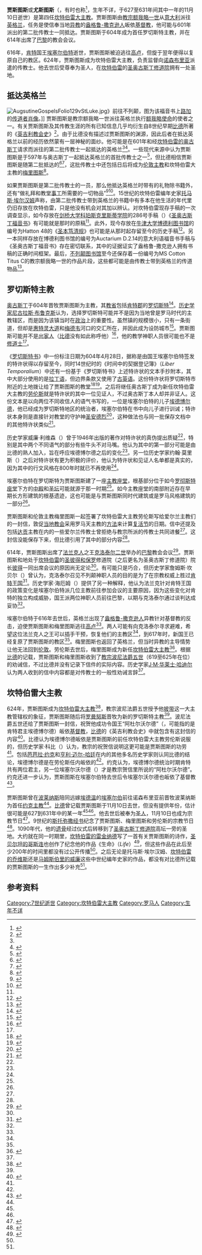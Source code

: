 {{Infobox Christian leader
| name = 贾斯图斯
| original name = {{lang|en|Justus}}
| archbishop_of = 坎特伯雷大主教
| image = Staugustinescanterburygravejustus.jpg
| imagesize = 220px
| caption =贾斯图斯在[[圣奥古斯丁修道院|圣奥古斯丁修道院]]下葬的墓碑
| province =[[圣公会坎特伯雷教区|坎特伯雷]]
| diocese =[[圣公会坎特伯雷教区|圣公会坎特伯雷教区]]
| see =[[坎特伯雷大主教|坎特伯雷大主教]]
| appointed =624年
| ended = 627至631年间其中一年的11月10日
| predecessor = [[梅里图斯|梅里图斯]]
| successor = [[坎特伯雷的霍诺里乌斯|霍诺里乌斯]]
| consecrated_by = [[坎特伯雷的奥古斯丁|坎特伯雷的奥古斯丁]]
| consecration = 604
| other_post=[[罗切斯特主教|罗切斯特主教]]
| birth_date =
| birth_place =
| death_date = 627至631年间其中一年的11月10日
| death_place =
| buried = [[坎特伯雷|坎特伯雷]][[圣奥古斯丁修道院|圣奥古斯丁修道院]]
| feast_day = 11月10日
| venerated = [[正教会|正教会]]<br />[[天主教会|天主教会]]<ref name="Walsh349">{{cite book | author = Walsh, Michael J. | title = A New Dictionary of Saints: East and West | year = 2007 | publisher = Burns & Oats | location = London | isbn = 0-86012-438-X | page = 349}}</ref><br />[[普世圣公宗|普世圣公宗]]
| canonized_date = [[会众制|会众制]]前，早于正式的[[基督教圣人|基督教圣人]]过程
| attributes = 背负大主教十字的大主教<ref name="PatSaintInd">{{cite web | archivedate = 2009-06-19 | archiveurl = https://web.archive.org/web/20090619210528/http://saints.sqpn.com/saintjgo.htm | title = Saint Justus of Canterbury | deadurl = yes | url = http://www.catholic-forum.com/saints/saintjgo.htm | work = Patron Saints Index | accessdate = 2009-06-19 }}</ref>
| patronage = [[意大利|意大利]][[沃尔泰拉|沃尔泰拉]]
| shrine = 坎特伯雷圣奥古斯丁修道院
}}
{{圣公宗}}

'''贾斯图斯'''或'''尤斯图斯'''（{{lang-en|Justus}}，有时也称{{lang|en|Iustus}}<ref name="Higham">{{cite book | author = Higham, N. J. | title = The Convert Kings: Power and Religious Affiliation in Early Anglo-Saxon England | publisher = Manchester University Press | location = Manchester, UK | year = 1997 | isbn = 0-7190-4827-3}}</ref>{{rp|94}}，生年不详，于627至631年间其中一年的11月10日逝世）是第四任[[坎特伯雷大主教|坎特伯雷大主教]]。贾斯图斯由[[教宗额我略一世|教宗额我略一世]]从[[意大利|意大利]]派往[[英格兰|英格兰]]，任务是使信奉当地[[盎格鲁-撒克逊人异教|异教]]的[[盎格鲁-撒克逊人|盎格鲁-撒克逊人]]皈依[[基督教|基督教]]，他可能与601年派出的第二批传教士一同抵达。贾斯图斯于604年成为首任罗切斯特主教，并在614年出席了[[巴黎|巴黎]]的教会会议。

616年，[[肯特王国|肯特]]国王[[埃塞尔伯特一世_(肯特)|埃塞尔伯特]]逝世，贾斯图斯被迫逃往[[高卢|高卢]]，但旋于翌年便得以复原自己的教区。624年，贾斯图斯成为坎特伯雷大主教，负责监督向[[诺森布里亚|诺森布里亚]]派遣的传教士。他去世后受尊奉为圣人，在[[坎特伯雷|坎特伯雷]]的[[圣奥古斯丁修道院|圣奥古斯丁修道院]]拥有一处圣地。

== 抵达英格兰 ==
[[File:AugsutineGospelsFolio129vStLuke.jpg|thumb]]》前往不列颠，图为该福音书上[[路加|路加]]的[[传道者肖像|传道者肖像]]。]]
贾斯图斯是教宗额我略一世派往英格兰执行[[额我略使命|额我略使命]]的使者之一。有关贾斯图斯及其传教生涯的所有已知信息几乎均衍生自8世纪早期[[比德|比德]]所著的《[[英吉利教会史|英吉利教会史]]》<ref name="DNB">{{cite encyclopedia | author = Hunt, William | title = Justus (St Justus) (d. 627x31) | others = revised by N. P. Brooks | encyclopedia = Oxford Dictionary of National Biography | publisher = Oxford University Press | year = 2004 | url = http://www.oxforddnb.com/index/15/101015176/ | edition = October 2005 revised | accessdate = 2014-05-25 | doi = 10.1093/ref:odnb/15176 | format = {{ODNBsub}} | archive-date = 2017-01-25 | archive-url = https://web.archive.org/web/20170125100223/http://www.oxforddnb.com/index/15/101015176/ | dead-url = no }}</ref>。由于比德没有描述过贾斯图斯的渊源，因此后者在抵达英格兰以前的经历依然蒙有一层神秘的面纱。他可能是在601年和经[[坎特伯雷的奥古斯丁|坎特伯雷的奥古斯丁]]请求而派往的第二批传教士一起抵达的英格兰<ref name="DNB" /><ref name="Stenton-ASE">{{cite book | author = Stenton, F. M. | authorlink = 弗兰克·梅利·斯坦顿 | title = Anglo-Saxon England | year = 1971 | publisher = Oxford University Press | location = Oxford, UK | edition = Third | isbn = 978-0-19-280139-5 }}</ref>{{rp|109}}。一些现代来源中认为贾斯图斯是于597年与奥古斯丁一起抵达英格兰的首批传教士之一<ref name="Hindley65">{{cite book | author = Hindley, Geoffrey | title = A Brief History of the Anglo-Saxons: The Beginnings of the English Nation | url = https://archive.org/details/briefhistoryofan0000hind_b4f5 | year = 2006 | publisher = Carroll & Graf Publishers | location = New York | page = [https://archive.org/details/briefhistoryofan0000hind_b4f5/page/65 65] | isbn = 978-0-7867-1738-5}}</ref>，但比德相信贾斯图斯是随第二批抵达的<ref name="World84">{{cite book | author = Blair, Peter Hunter | title = The World of Bede | url = https://archive.org/details/worldbede00blai | publisher = Cambridge University Press | location = Cambridge, UK | year = 1990 | edition = Reprint of 1970 | isbn = 0-521-39819-3 | pages = [https://archive.org/details/worldbede00blai/page/84 84]-87}}</ref><ref name="Wallace">{{cite book | author = Wallace-Hadrill, J. M. | title = Bede's Ecclesiastical History of the English People: A Historical Commentary | publisher = Clarendon Press | location = Oxford, UK | year = 1988 | series = Oxford Medieval Texts | isbn = 0-19-822269-6}}</ref>{{rp|43}}，这批传教士中还包括日后将成为[[伦敦主教|伦敦主教]]和坎特伯雷大主教的[[梅里图斯|梅里图斯]]<ref name="MellitusODNB">{{cite encyclopedia | author = Brooks, N. P. | title = Mellitus (d. 624) | encyclopedia = [[牛津国家人物传记大辞典|Oxford Dictionary of National Biography]] | publisher = Oxford University Press | year = 2004 | url = http://www.oxforddnb.com/index/18/101018531/ | edition = October 2005 revised | accessdate = 2014-05-25 | doi = 10.1093/ref:odnb/18531 | format = {{ODNBsub}} | archive-date = 2017-10-27 | archive-url = https://web.archive.org/web/20171027180758/http://www.oxforddnb.com/index/18/101018531/ | dead-url = no }}</ref>。

如果贾斯图斯是第二批传教士的一员，那么他抵达英格兰时带有的礼物除书籍外，还有“做礼拜和教堂[[事工|事工]]所需要的一切物品”<ref name="Bede85">{{cite book | author = Bede | others = Translated by Leo Sherley-Price | title = A History of the English Church and People | publisher = Penguin Classics | location = New York | year = 1988 | isbn = 0-14-044042-9 | pages = 85-86}}</ref><ref name="Coming">{{cite book | author = Mayr-Harting, Henry | title = The Coming of Christianity to Anglo-Saxon England | publisher = Pennsylvania State University Press | location = University Park, PA | year = 1991 | isbn = 0-271-00769-9 }}</ref>{{rp|62}}。15世纪的坎特伯雷编年史家[[托马斯·埃尔汉姆|托马斯·埃尔汉姆]]声称，由第二批传教士带到英格兰的书籍中有多本在他生活的年代里仍旧存放在坎特伯雷，只是他没有机会对其加以辨认。对坎特伯雷现存手稿的一次调查显示，如今存放在[[剑桥大学科珀斯克里斯蒂学院|剑桥大学科珀斯克里斯蒂学院]]的286号手稿（{{lang|en|Manuscript (MS) 286}}）《[[圣奥古斯丁福音书|圣奥古斯丁福音书]]》有可能就是那时的原稿<ref name="DNB" />。此外，现今存放在[[牛津大学|牛津大学]][[博德利图书馆|博德利图书馆]]的编号为Hatton 48的《[[圣本笃清规|圣本笃清规]]》也可能是从那时起存留至今的历史手稿<ref name="Colgrave27">{{cite encyclopedia | author = Colgrave, Bertram | title = Introduction | encyclopedia = The Earliest Life of Gregory the Great | publisher = Cambridge University Press | location = Cambridge, UK | edition = Paperback reissue of 1968 | year = 2007 | isbn = 978-0-521-31384-1 | pages = 27-28}}</ref>。另一本同样存放在博德利图书馆的编号为Auctarium D.2.14的意大利语福音书手稿与《圣奥古斯丁福音书》存在密切联系，其中的证据证实了盎格鲁-撒克逊人拥有书稿的正确时间框架。最后，[[大英图书馆|不列颠图书馆]]至今还保存着一份编号为MS Cotton Titus C的教宗额我略一世的作品片段，这些都可能是由传教士带到英格兰的传道物品<ref name="Library24">{{cite book | author = Lapidge, Michael | title = The Anglo-Saxon Library | url = https://archive.org/details/anglosaxonlibrar00lapi | publisher = Oxford University Press | location = Oxford, UK | year = 2006 | isbn = 0-19-926722-7 | pages = [https://archive.org/details/anglosaxonlibrar00lapi/page/24 24]-25}}</ref>。

== 罗切斯特主教 ==
[[坎特伯雷的奥古斯丁|奥古斯丁]]于604年晋牧贾斯图斯为主教，其[[教省|教省]]包括[[肯特王国|肯特郡]]的[[罗徹斯特_(肯特郡)|罗切斯特]]<ref name="Brooks11">{{cite book | author = Brooks, Nicholas | title = The Early History of the Church of Canterbury: Christ Church from 597 to 1066 | publisher = Leicester University Press | location = London | year = 1984 | isbn = 0-7185-0041-5 | page = 221}}</ref>。[[历史学家|历史学家]][[尼古拉斯·布鲁克斯|尼古拉斯·布鲁克斯]]认为，选择罗切斯特可能并不是因为当地曾是罗马时代的主教辖区，而是因为该镇当时在[[政治|政治]]上的重要性。虽然镇的规模很小，只有一条街道，但却是[[惠特灵大道|惠特灵大道]]和[[梅德韦|梅德韦]]河口的交汇所在，并因此成为设防城市<ref name="Brooks24">{{cite encyclopedia | author = Brooks, Nicholas | title = From British to English Christianity: Deconstructing Bede's Interpretation of the Conversion | editor = Howe, Nicholas; Karkov, Catherine | encyclopedia = Conversion and Colonization in Anglo-Saxon England | publisher = Arizona Center for Medieval and Renaissance Studies | location = Tempe, AZ | year = 2006 | pages = 24-27 | isbn = 0-86698-363-5}}</ref>。贾斯图斯可能并不是[[出家人|出家人]]（[[比德|比德]]没有如此称呼他）<ref name="Andrew291">{{cite journal | author = Smith, R. A. L. | year = 1945 | title = The Early Community of St. Andrew at Rochester, 604-c. 1080 | url = https://archive.org/details/sim_english-historical-review_1945-09_60_238/page/291 | journal = The English Historical Review | volume = 60 | issue = 238 | doi = 10.1093/ehr/LX.CCXXXVIII.289 | jstor = 556594 | pages = 291-292}}</ref>，他的教学神职人员很可能也不是[[修道制度|修道士]]<ref name="Andrew291" />。

《[[罗切斯特书|罗切斯特书]]》中一份标注日期为604年4月28日，据称是由国王埃塞尔伯特签发的特许状得以存留至今，同时14世纪时的《时间中的契据登记簿》（''Liber Temporalium''）中还有一份基于《罗切斯特书》上述特许状的文本手抄附本，其中大部分使用的是[[拉丁语|拉丁语]]，但边界条款又使用了[[古英语|古英语]]。这份特许状将罗切斯特市附近的土地拨让给了贾斯图斯的教堂<ref>{{cite web |author=Miller, Sean |title=New Regesta Regum Anglorum: Sawyer 1 |url=http://www.anglo-saxons.net/hwaet/?do=seek&query=S+1 |publisher=Anglo-Saxons.net |accessdate=2014-05-25 |archiveurl=https://web.archive.org/web/20120329063230/http://www.anglo-saxons.net/hwaet/?do=seek&query=S%201 |deadurl=no |archivedate=2012-03-29 }}</ref><ref>{{cite book | editor = Campbell, A.  | title = Charters of Rochester | series = Anglo-Saxon Charters | volume= 1 | publisher = British Academy/ Oxford University Press | location = London | year = 1973 | isbn = 0-19-725936-7 | page = c}}</ref>。之后将继任奥古斯丁成为新任坎特伯雷大主教的[[坎特伯雷的劳伦斯|劳伦斯]]就是特许状的其中一位见证人，不过奥古斯丁本人却并非证人。这份文本是以向两位不同收信人的语气书写的，一位是埃塞尔伯特的儿子[[埃德博尔德_(肯特)|埃德博尔德]]，他已经成为罗切斯特地区的统治者，埃塞尔伯特在书中向儿子进行训诫；特许状本身则是直接针对教堂的守护神[[安德烈|圣安德烈]]<ref name ="Morris">{{cite book | author = Morris, John| title = Arthurian Sources, Vol. 2: Annals and Charters | series = Arthurian Period Sources | publisher = Phillimore | location = Chichester, UK | year = 1995 | isbn = 0-85033-757-7}}</ref>{{rp|90}}，这种做法也与同一批保存文档中的其他特许状类似<ref name="Levinson223">{{cite book | author = Levison, Wilhelm | title = England and the Continent in the Eighth Century: The Ford Lectures Delivered in the University of Oxford, 1943 | publisher = Clarendon Press | place = Oxford, UK | year = 1946 | isbn = 0-19-821232-1 | pages = 223-225}}</ref>。

历史学家威廉·利维森（{{lang|en|Wilhelm Levison}}）曾于1946年出版的著作对特许状的真伪提出质疑<ref name="Levinson223" />，特别是其中两个不同语气的部分有些牛头不对马嘴。他认为其中的第一部分可能是由比德的熟人加入，旨在呼应埃德博尔德之后的变化<ref name="Levinson223" />。另一位历史学家约翰·莫里斯（{{lang|en|John Morris}}）之后对特许状有更为积极的评价，他认为特许状和见证人名单都是真实的，因为其中的行文风格在800年时就已不再使用<ref name ="Morris" />{{rp|97-98}}。

埃塞尔伯特在罗切斯特为贾斯图斯建了一座[[主教座堂|主教座堂]]，根基部分位于如今[[罗彻斯特座堂|罗彻斯特座堂]]下方的[[中殿|中殿]]和[[圣坛|圣坛]]可能就源于那一时期<ref name="World84" />。如今主教座堂的南部附近存在早期长方形建筑的根基遗迹，这也可能是与贾斯图斯同时代建筑或是罗马风格建筑的一部分<ref name="Brooks24" />。

贾斯图斯和伦敦主教梅里图斯一起签署了坎特伯雷大主教劳伦斯写给爱尔兰主教们的一封信，敦促[[凯尔特基督教|当地教会]]采用罗马天主教的[[复活节计算表册|方法]]来计算[[复活节|复活节]]的日期。信中还提及包括[[达贡_(主教)|达贡]]主教在内的一些爱尔兰传教士曾拒绝与教宗所派的传教士共同进餐<ref name="Stenton-ASE" />{{rp|112}}。这封信没能保存下来，但比德引用了其中的部分内容<ref name="Higham" />{{rp|138-139}}。

614年，贾斯图斯出席了[[法兰克王國|法兰克人]]之王[[克洛泰尔二世|克洛泰尔二世]]举办的[[巴黎|巴黎]]教会会议<ref name="Wood">{{cite journal | author = Wood, Ian | title = The Mission of Augustine of Canterbury to the English | journal = Speculum | volume = 69 | issue = 1 | pages = 1-17 | date = 1994-01 | doi = 10.2307/2864782 | jstor = 2864782}}</ref>。贾斯图斯和地处于[[坎特伯雷|坎特伯雷]]的[[圣奥古斯丁修道院|圣彼得和保罗]]修道院（之后更名为圣奥古斯丁修道院）院长[[坎特伯雷的彼得|彼得]]一同出席会议的原因尚无定论<ref name="DNB" />。有可能只是巧合，但历史学家詹姆斯·坎贝尔（{{lang|en|James Campbell}}）曾认为，克洛泰尔召见不列颠神职人员的目的是为了在宗教权威上胜过[[肯特王国|肯特王国]]<ref name=Campbell56>{{cite encyclopedia | author = Campbell, James | title = The First Century of Christianity in England | encyclopedia = Essays in Anglo-Saxon History | publisher = Hambledon Press | location = London | isbn = 0-907628-32-X | page = 56}}</ref>。历史学家{{lang|en|N·J}}·海厄姆（{{lang|en|N. J. Higham}}）提供了另一种解释，他认为法兰克针对肯特王国的政策变化是埃塞尔伯特派几位主教前往参加会议的主要原因，因为这些变化对肯特的独立构成威胁，国王派两位神职人员前往巴黎，以期与克洛泰尔通过谈判达成妥协<ref name="Higham" />{{rp|116}}。

埃塞尔伯特于616年去世后，英格兰出现了[[盎格鲁-撒克逊人|盎格鲁-撒克逊人]]异教针对基督教的反击，迫使贾斯图斯和梅里图斯逃往[[高卢|高卢]]<ref name="MellitusODNB" />。两人可能有向克洛泰尔寻求避难，希望这位法兰克人之王可以插手干预，恢复他们的主教区<ref name="Higham" />{{rp|138-139}}，到617年时，新国王已经复原了贾斯图斯的教区<ref name="DNB" />。梅里图斯也返回了英格兰，但当时异教的主导情势让他无法回到[[伦敦|伦敦]]。劳伦斯去世后，梅里图斯成为新任[[坎特伯雷大主教|坎特伯雷大主教]]<ref name="MellitusBASE">{{cite encyclopedia | author = Lapidge, Michael | title = Mellitus | pages = 305-306 | encyclopedia = The Blackwell Encyclopaedia of Anglo-Saxon England | editors = Lapidge, Michael; Blair, John; Keynes, Simon; Scragg, Donald | year = 2001 | publisher = Blackwell Publishing | location = Malden, MA | isbn = 978-0-631-22492-1}}</ref>。根据[[比德|比德]]的记载，贾斯图斯和梅里图斯收到了[[教宗波尼法爵五世|教宗波尼法爵五世]]（619至625年在位）的劝诫信，不过比德并没有记录下信件的实际内容。历史学家[[J·M·华莱士·哈迪尔|J·M·华莱士·哈迪尔]]认为两人收到的信中内容都是对传教士的一般性劝诫言辞<ref name="Wallace" />{{rp|64-65}}。

== 坎特伯雷大主教 ==
624年，贾斯图斯成为[[坎特伯雷大主教|坎特伯雷大主教]]<ref name="Handbook213">{{cite book | last1 = Fryde | first1 = E. B. | last2 = Greenway | first2 = D. E. | last3 = Porter | first3 = S. | last4 = Roy | first4 = I. | title = Handbook of British Chronology | edition = Third revised | publisher = Cambridge University Press | location = Cambridge, UK | year = 1996 | isbn = 0-521-56350-X | page = 213}}</ref>，教宗波尼法爵五世授予他[[披带|披带]]这一大主教管辖权的象征，贾斯图斯随后将[[罗曼努斯_(罗切斯特主教)|罗曼努斯]]晋牧为新的罗切斯特主教<ref name="DNB" />。波尼法爵五世还给了贾斯图斯一封信，祝贺他成功令国王“阿杜尔沃尔德”（{{lang|en|Aduluald}}，可能指的是肯特君主埃德博尔德）皈依[[基督教|基督教]]，[[比德|比德]]的《英吉利教会史》中就包含有这封信的内容<ref name="Kirby">{{cite book | author = Kirby, D. P. | title = The Earliest English Kings | publisher = Routledge | location = New York | year = 2000 | isbn = 0-415-24211-8}}</ref>{{rp|31-32}}。比德认为埃德博尔德皈依是贾斯图斯的前任坎特伯雷大主教劳伦斯说服的，但历史学家{{lang|en|D·P}}·科比（{{lang|en|D. P. Kirby}}）认为，教宗的祝贺信说明这更可能是贾斯图斯的功劳<ref name="Kirby" />{{rp|33}}。包括[[芭芭拉·约克|芭芭拉·约克]]和[[亨利·迈尔-哈廷|亨利·迈尔-哈廷]]在内的其他多名历史学家则认同比德的结论，埃德博尔德是在劳伦斯任内皈依的<ref name="Coming" />{{rp|75-76}}。约克认为，埃德博尔德统治时期肯特共有两位君主，另一位埃塞尔沃尔德（{{lang|en|Æthelwald}}）才是教宗贺信里所说的“阿杜尔沃尔德”。约克还进一步认为，贾斯图斯在埃塞尔伯特去世后令埃塞尔沃尔德也皈依了基督教<ref name="Yorke32">{{cite book | author = Yorke, Barbara | title = Kings and Kingdoms of Early Anglo-Saxon England | publisher = Routledge | location = New York | year = 1997 | isbn = 0-415-16639-X | page = 32}}</ref>。

贾斯图斯曾在[[约克的波莱纳斯|波莱纳斯]]陪同远嫁[[埃德温_(诺森布里亚)|埃德温]]的[[埃塞尔伯_(肯特)|埃塞尔伯]]前往诺森布里亚前晋牧波莱纳斯为首任[[约克主教|约克主教]]<ref name="DNB" />。[[比德|比德]]曾记载贾斯图斯于11月10日去世，但没有提供年份，估计很可能是627到631年中的某一年<ref name="Handbook213" /><ref name="Wallace" />{{rp|82}}。他去世后被奉为[[基督教聖人|圣人]]，11月10日也成为宗教节日<ref name="DictSaint">{{cite book | author = Delaney, John P. | title = Dictionary of Saints | url = https://archive.org/details/dictionaryofsain00dela | edition = Second | publisher = Doubleday | location = Garden City, NY | year = 1980 | isbn = 0-385-13594-7 | pages = [https://archive.org/details/dictionaryofsain00dela/page/354 354]-355}}</ref>。9世纪的[[斯托弥撒经书|斯托弥撒经书]]纪念了贾斯图斯、梅里图斯和劳伦斯的宗教节日<ref name="ODS366">{{cite book | author = Farmer, David Hugh | title = Oxford Dictionary of Saints | url = https://archive.org/details/oxforddictionary0000farm_a6q1 | publisher = Oxford University Press | year = 2004 | edition = Fifth | location = Oxford, UK | isbn = 978-0-19-860949-0 | page = [https://archive.org/details/oxforddictionary0000farm_a6q1/page/366 366]}}</ref>。1090年代，他的[[遗骨|遗骨]]经过仪式后转移到了[[圣奥古斯丁修道院|圣奥古斯丁修道院]]高坛一旁的圣地。大约就在同一时期里，[[坎特伯雷的雷金纳德|坎特伯雷的雷金纳德]]写了一首有关贾斯图斯的诗作，[[圣贝尔坦的哥斯连|圣贝尔坦的哥斯连]]也创作了纪念他的作品《生命》（''Life''）<ref name="ASE">{{cite encyclopedia | author = Hayward, Paul Anthony | title = Justus | pages = 267-268 | encyclopedia = The Blackwell Encyclopaedia of Anglo-Saxon England | editors = Lapidge, Michael; Blair, John; Keynes, Simon; Scragg, Donald | year = 2001 | publisher = Blackwell Publishing | location = Malden, MA | isbn = 978-0-631-22492-1}}</ref>，但这些作品在此后至少200年的时间里都没有过公开传播<ref name="DNB" />。之后无论是托马斯·埃尔汉姆、[[坎特伯雷的乔维斯|坎特伯雷的乔维斯]]还是[[马姆斯伯里的威廉|马姆斯伯里的威廉]]这些中世纪编年史家的作品，都没有对比德所记载的贾斯图斯的一生作出多少补充<ref name="DNB" />。

== 参考资料 ==
{{Reflist|colwidth=30em}}

{{s-start}}
{{s-rel|ca}}
{{s-bef | before=（教区创立）}}
{{s-ttl| title=[[罗切斯特主教|罗切斯特主教]] || years=604至624年}}
{{s-aft| after=[[罗曼努斯_(罗切斯特主教)|罗曼努斯]] }}
{{s-bef | before=[[梅里图斯|梅里图斯]] }}
{{s-ttl| title=[[坎特伯雷大主教列表|坎特伯雷大主教]] | years=624至627年[[Circa|左右]]}}
{{s-aft| after=[[坎特伯雷的霍诺里乌斯|霍诺里乌斯]] }}
{{s-end}}

{{坎特伯雷大主教}}
{{天主教}}

{{Authority control}}
{{DEFAULTSORT:Justus}}
[[Category:7世纪逝世|Category:7世纪逝世]]
[[Category:坎特伯雷大主教|Category:坎特伯雷大主教]]
[[Category:罗马人|Category:罗马人]]
[[Category:生年不详|Category:生年不详]]
{{Good article}}